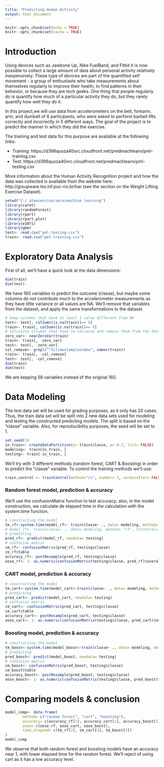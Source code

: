 ---
title: "Predicting Human Activity"
output: html_document
---

```{r setup, include=FALSE}
knitr::opts_chunk$set(echo = TRUE)
knitr::opts_chunk$set(cache = TRUE)
```

# Introduction
Using devices such as Jawbone Up, Nike FuelBand, and Fitbit it is now possible to collect a large amount of data about personal activity relatively inexpensively. These type of devices are part of the quantified self movement - a group of enthusiasts who take measurements about themselves regularly to improve their health, to find patterns in their behavior, or because they are tech geeks. One thing that people regularly do is quantify how much of a particular activity they do, but they rarely quantify how well they do it.  

In this project,we will use data from accelerometers on the belt, forearm, arm, and dumbell of 6 participants, who were asked to perform barbell lifts correctly and incorrectly in 5 different ways. The goal of the project is to predict the manner in which they did the exercise.

The training and test data for this purpose are available at the following links:

* Training: https://d396qusza40orc.cloudfront.net/predmachlearn/pml-training.csv
* Test: https://d396qusza40orc.cloudfront.net/predmachlearn/pml-testing.csv

More information about the Human Activity Recognition project and how the data was collected is available from the website here: http://groupware.les.inf.puc-rio.br/har (see the section on the Weight Lifting Exercise Dataset).

```{r, echo= FALSE, warning= FALSE, results= "hide", include= FALSE}
setwd("C:/_almacen/coursera/machine learning")
library(caret)
library(randomForest)
library(rpart)
library(rpart.plot)
library(e1071)
library(gbm)
test<- read.csv("pml-testing.csv")
train<- read.csv("pml-training.csv")
```

# Exploratory Data Analysis
First of all, we'll have a quick look at the data dimensions:
```{r}
dim(train)
dim(test)
```
We have 160 variables to predict the outcome (classe), but maybe some columns do not contribute much to the accelerometer measurements as they have little variance or all values are NA. We'll remove that variables from the dataset, and apply the same transformations to the dataset.
```{r}
# keep columns that have at least 1 value different from NA
test<- test[, colSums(is.na(train))== 0]
train<- train[, colSums(is.na(train))== 0]
# calculate columns that have no variance and remove them from the dataset
zero_var<- nearZeroVar(train)
train<- train[, -zero_var]
test<- test[, -zero_var]
col_remove<- grepl("^X|timestamp|window", names(train))
train<- train[, -col_remove]
test<- test[, -col_remove]
dim(train)
dim(test)
```

We are kepping 58 variables instead of the original 160.

# Data Modeling
The test data set will be used for grading purposes, as it only has 20 cases. Thus, the train data set will be split into 2 new data sets used for modeling and testing the constructed predicting models. The split is based on the "classe" variable. Also, for reproducibility purposes, the seed will be set to 1.
```{r}
set.seed(1)
in_train<- createDataPartition(y= train$classe, p= 0.7, list= FALSE)
modeling<- train[in_train, ]
testing<- train[-in_train, ]
```
We'll try with 3 different methods (random forest, CART & Boosting) in order to predict the "classe" variable. To control the training methods we'll use:
```{r}
train_control <- trainControl(method="cv", number= 3, verboseIter= FALSE)
```
### Random forest model, prediction & accuracy
We'll use the confusionMatrix function to test accuracy; also, in the model construction, we calculate de elapsed time in the calculation with the system.time function.
```{r}
# constructing the model
tm_rf<-system.time(model_rf<- train(classe~ ., data= modeling, method= "rf", trControl= train_control, ntree= 50))
# model_rf<- train(classe~ ., data= modeling, method= "rf", trControl= train_control, ntree= 50)
# predicting
pred_rf<- predict(model_rf, newdata= testing)
# confusion matrix
cm_rf<- confusionMatrix(pred_rf, testing$classe)
cm_rf$table
accuracy_rf<- postResample(pred_rf, testing$classe)
oose_rf<- 1- as.numeric(confusionMatrix(testing$classe, pred_rf)$overall[1])
```
### CART model, prediction & accuracy
```{r}
# constructing the model
tm_cart<-system.time(model_cart<-train(classe~ ., data= modeling, method= "rpart", trControl= train_control))
# predicting
pred_cart<- predict(model_cart, newdata= testing)
# confusion matrix
cm_cart<- confusionMatrix(pred_cart, testing$classe)
cm_cart$table
accuracy_cart<- postResample(pred_cart, testing$classe)
oose_cart<- 1- as.numeric(confusionMatrix(testing$classe, pred_cart)$overall[1])
```
### Boosting model, prediction & accuracy
```{r, warning= FALSE}
# constructing the model
tm_boost<-system.time(model_boost<-train(classe~ ., data= modeling, method= "gbm", trControl= train_control, verbose= FALSE))
# predicting
pred_boost<- predict(model_boost, newdata= testing)
# confusion matrix
cm_boost<- confusionMatrix(pred_boost, testing$classe)
cm_boost$table
accuracy_boost<- postResample(pred_boost, testing$classe)
oose_boost<- 1- as.numeric(confusionMatrix(testing$classe, pred_boost)$overall[1])
```
# Comparing models & conclusion
```{r}
model_comp<- data.frame(
        method= c("random forest", "cart", "boosting"),
        accuracy= c(accuracy_rf[1], accuracy_cart[1], accuracy_boost[1]),
        oose= c(oose_rf, oose_cart, oose_boost),
        time_elapsed= c(tm_rf[3], tm_cart[3], tm_boost[3])
)
model_comp
```
We observe that both random forest and boosting models have an accuracy near 1, with lower elapsed time for the random forest. We'll reject of using cart as it has a low accuracy level.
